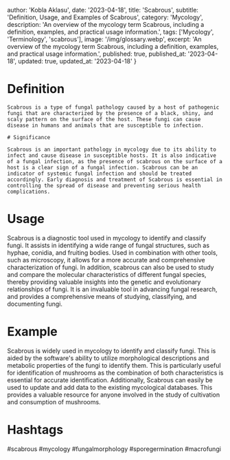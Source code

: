 
  author: 'Kobla Aklasu',
  date: '2023-04-18',
  title: 'Scabrous',
  subtitle: 'Definition, Usage, and Examples of Scabrous',
  category: 'Mycology',
  description: 'An overview of the mycology term Scabrous, including a definition, examples, and practical usage information.',
  tags: ['Mycology', 'Terminology', 'scabrous'],
  image: '/img/glossary.webp',
  excerpt: 'An overview of the mycology term Scabrous, including a definition, examples, and practical usage information.',
  published: true,
  published_at: '2023-04-18',
  updated: true,
  updated_at: '2023-04-18'
}




# Definition
    
    Scabrous is a type of fungal pathology caused by a host of pathogenic fungi that are characterized by the presence of a black, shiny, and scaly pattern on the surface of the host. These fungi can cause disease in humans and animals that are susceptible to infection.
    
    # Significance
    
    Scabrous is an important pathology in mycology due to its ability to infect and cause disease in susceptible hosts. It is also indicative of a fungal infection, as the presence of scabrous on the surface of a host is a clear sign of a fungal infection. Scabrous can be an indicator of systemic fungal infection and should be treated accordingly. Early diagnosis and treatment of Scabrous is essential in controlling the spread of disease and preventing serious health complications.

# Usage

Scabrous is a diagnostic tool used in mycology to identify and classify fungi. It assists in identifying a wide range of fungal structures, such as hyphae, conidia, and fruiting bodies. Used in combination with other tools, such as microscopy, it allows for a more accurate and comprehensive characterization of fungi. In addition, scabrous can also be used to study and compare the molecular characteristics of different fungal species, thereby providing valuable insights into the genetic and evolutionary relationships of fungi. It is an invaluable tool in advancing fungal research, and provides a comprehensive means of studying, classifying, and documenting fungi.

# Example

Scabrous is widely used in mycology to identify and classify fungi. This is aided by the software's ability to utilize morphological descriptions and metabolic properties of the fungi to identify them. This is particularly useful for identification of mushrooms as the combination of both characteristics is essential for accurate identification. Additionally, Scabrous can easily be used to update and add data to the existing mycological databases. This provides a valuable resource for anyone involved in the study of cultivation and consumption of mushrooms.

# Hashtags

#scabrous #mycology #fungalmorphology #sporegermination #macrofungi

